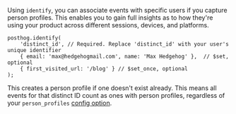 Using `identify`, you can associate events with specific users if you capture person profiles. This enables you to gain full insights as to how they're using your product across different sessions, devices, and platforms.

```js-web
posthog.identify(
    'distinct_id', // Required. Replace 'distinct_id' with your user's unique identifier
    { email: 'max@hedgehogmail.com', name: 'Max Hedgehog' },  // $set, optional
    { first_visited_url: '/blog' } // $set_once, optional
);
```

This creates a person profile if one doesn't exist already. This means all events for that distinct ID count as ones with person profiles, regardless of your `person_profiles` [config option](/docs/libraries/js#person-profiles-and-user-properties).